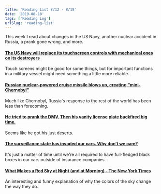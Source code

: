 ```yaml
---
title: 'Reading List 8/12 - 8/18'
date: '2019-08-18'
tags: ['Reading Log']
urlSlug: 'reading-list'
---
```


This week I read about changes in the US Navy, another nuclear accident in Russia, a prank gone wrong, and more.

#### [The US Navy will replace its touchscreen controls with mechanical ones on its destroyers](https://www.theverge.com/2019/8/11/20800111/us-navy-uss-john-s-mccain-crash-ntsb-report-touchscreen-mechanical-controls)

Touch screens might be good for some things, but for important functions in a military vessel might need something a little more reliable.

#### [Russian nuclear-powered cruise missile blows up, creating “mini-Chernobyl”](https://arstechnica.com/information-technology/2019/08/russian-nuclear-powered-cruise-missile-blows-up-creating-mini-chernobyl/)

Much like Chernobyl, Russia's response to the rest of the world has been less than forecoming.

#### [He tried to prank the DMV. Then his vanity license plate backfired big time.](https://mashable.com/article/dmv-vanity-license-plate-def-con-backfire/)

Seems like he got his just deserts.

#### [The surveillance state has invaded our cars. Why don’t we care?](https://www.fastcompany.com/90389104/the-surveillance-state-has-invaded-our-cars-why-dont-we-care)

It's just a matter of time until we're all required to have full-fledged black boxes in our cars outside of insurance companies.

#### [What Makes a Red Sky at Night (and at Morning) - The New York Times](https://www.nytimes.com/2019/08/13/science/what-makes-a-red-sky-at-night-and-at-morning.html)

An interesting and funny explanation of why the colors of the sky change the way they do.
